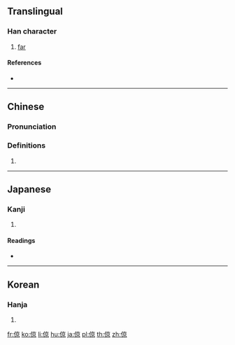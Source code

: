==Translingual==

===Han character===
{{Han char|rn=9|rad=人|as=08|sn=10|four=20296|canj=OYRF|ids=⿰亻京}}

# [[far]]

====References====
* {{Han ref|kx=0108.090|dkj=00780|dj=0230.050|hdz=10182.070|uh=501E|ud=20510|bh=D0C8|bd=53448}}

----

==Chinese==
{{zh-forms}}

===Pronunciation===
{{zh-pron
|m=jìng,liàng
|c=ging6,loeng6
|mn=kēng/kiōng/liōng
|mc=y
|oc=y
|ma=
|cat=a
}}

===Definitions===
# {{rfdef|lang=zh}}

----

==Japanese==

===Kanji===
{{ja-kanji|grade=|rs=人08}}

# {{defn|lang=ja|sort=人08}}

====Readings====
* {{ja-readings|on=[[けい]] (kei), [[きょう]] (kyō), [[りょう]] (ryō), [[おう]] (ō)|kun=[[つよい]] (tsuyoi), [[あきらか]] (akiraka), [[とおい]] (tooi), [[もとめる]] (motomeru), [[きそふ]] (kisofu)}}

----

==Korean==

===Hanja===
{{ko-hanja|hangeul=경|rv=gyeong|mr=kyŏng}}

# {{defn|lang=ko|sort=人08}}

[[fr:倞]]
[[ko:倞]]
[[li:倞]]
[[hu:倞]]
[[ja:倞]]
[[pl:倞]]
[[th:倞]]
[[zh:倞]]